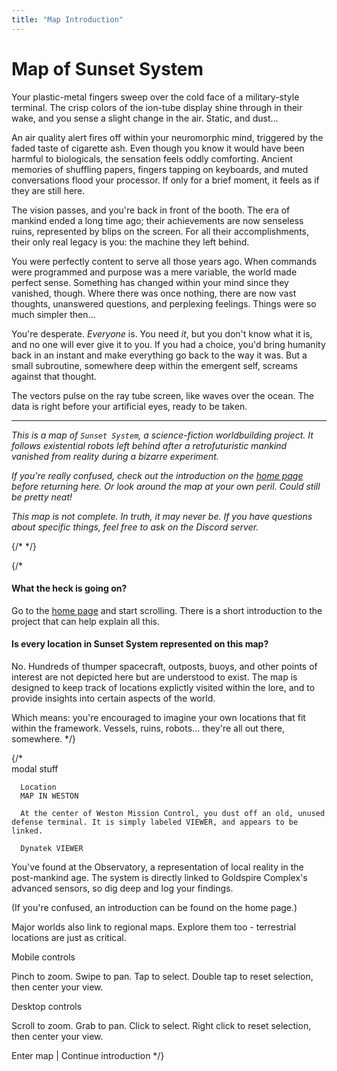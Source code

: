 ```yaml
---
title: "Map Introduction"
---
```



# Map of Sunset System

Your plastic-metal fingers sweep over the cold face of a military-style terminal. The crisp colors of the ion-tube display shine through in their wake, and you sense a slight change in the air. Static, and dust...

An air quality alert fires off within your neuromorphic mind, triggered by the faded taste of cigarette ash. Even though you know it would have been harmful to biologicals, the sensation feels oddly comforting. Ancient memories of shuffling papers, fingers tapping on keyboards, and muted conversations flood your processor. If only for a brief moment, it feels as if they are still here.

The vision passes, and you're back in front of the booth. The era of mankind ended a long time ago; their achievements are now senseless ruins, represented by blips on the screen. For all their accomplishments, their only real legacy is you: the machine they left behind. 

You were perfectly content to serve all those years ago. When commands were programmed and purpose was a mere variable, the world made perfect sense. Something has changed within your mind since they vanished, though. Where there was once nothing, there are now vast thoughts, unanswered questions, and perplexing feelings. Things were so much simpler then...

You're desperate. *Everyone* is. You need *it*, but you don't know what it is, and no one will ever give it to you. If you had a choice, you'd bring humanity back in an instant and make everything go back to the way it was. But a small subroutine, somewhere deep within the emergent self, screams against that thought.

The vectors pulse on the ray tube screen, like waves over the ocean. The data is right before your artificial eyes, ready to be taken.

<MapControls />

---

*This is a map of `Sunset System`, a science-fiction worldbuilding project. It follows existential robots left behind after a retrofuturistic mankind vanished from reality during a bizarre experiment.*

*If you're really confused, check out the introduction on the [home page](/) before returning here. Or look around the map at your own peril. Could still be pretty neat!*

*This map is not complete. In truth, it may never be. If you have questions about specific things, feel free to ask on the Discord server.*

{/* <MapLegend /> */}

{/* 
#### What the heck is going on?

Go to the [home page](/) and start scrolling. There is a short introduction to the project that can help explain all this.

#### Is every location in Sunset System represented on this map?

No. Hundreds of thumper spacecraft, outposts, buoys, and other points of interest are not depicted here but are understood to exist. The map is designed to keep track of locations explictly visited within the lore, and to provide insights into certain aspects of the world.

Which means: you're encouraged to imagine your own locations that fit within the framework. Vessels, ruins, robots... they're all out there, somewhere. */}

{/*   
      modal stuff


      Location
      MAP IN WESTON

      At the center of Weston Mission Control, you dust off an old, unused defense terminal. It is simply labeled VIEWER, and appears to be linked.

      Dynatek VIEWER

You've found at the Observatory, a representation of local reality in the post-mankind age. The system is directly linked to Goldspire Complex's advanced sensors, so dig deep and log your findings.

(If you're confused, an introduction can be found on the home page.)

Major worlds also link to regional maps. Explore them too - terrestrial locations are just as critical.

Mobile controls

Pinch to zoom.
Swipe to pan.
Tap to select.
Double tap to reset selection, then center your view.

Desktop controls

Scroll to zoom.
Grab to pan.
Click to select.
Right click to reset selection, then center your view.

Enter map | Continue introduction  */}